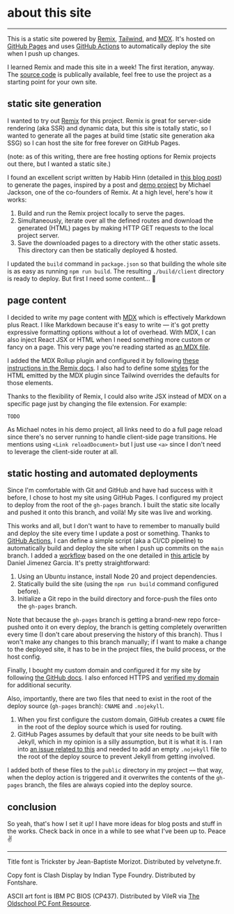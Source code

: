 # about this site

---

This is a static site powered by [Remix](https://remix.run/), [Tailwind](https://tailwindcss.com/), and [MDX](https://mdxjs.com/). It's hosted on [GitHub Pages](https://pages.github.com/) and uses [GitHub Actions](https://github.com/features/actions) to automatically deploy the site when I push up changes.

I learned Remix and made this site in a week! The first iteration, anyway. The [source code](https://github.com/benwilson34/benz-house) is publically available, feel free to use the project as a starting point for your own site.

## static site generation

I wanted to try out [Remix](https://remix.run/) for this project. Remix is great for server-side rendering (aka SSR) and dynamic data, but this site is totally static, so I wanted to generate all the pages at build time (static site generation aka SSG) so I can host the site for free forever on GitHub Pages.

(note: as of this writing, there are free hosting options for Remix projects out there, but I wanted a static site.)

I found an excellent script written by Habib Hinn (detailed in [this blog post](https://habibhinn.com/blog/how-to-generate-a-static-site-using-remix-run-framework)) to generate the pages, inspired by a post and [demo project](https://github.com/mjackson/remix-ssg-example) by Michael Jackson, one of the co-founders of Remix. At a high level, here's how it works:

1. Build and run the Remix project locally to serve the pages.
1. Simultaneously, iterate over all the defined routes and download the generated (HTML) pages by making HTTP GET requests to the local project server.
1. Save the downloaded pages to a directory with the other static assets. This directory can then be statically deployed & hosted.

I updated the `build` command in `package.json` so that building the whole site is as easy as running `npm run build`. The resulting `./build/client` directory is ready to deploy. But first I need some content... 🤔

## page content

I decided to write my page content with [MDX](https://mdxjs.com/) which is effectively Markdown plus React. I like Markdown because it's easy to write — it's got pretty expressive formatting options without a lot of overhead. With MDX, I can also inject React JSX or HTML when I need something more custom or fancy on a page. This very page you're reading started as [an MDX file](https://github.com/benwilson34/benz-house/blob/main/app/routes/about.mdx).

I added the MDX Rollup plugin and configured it by following [these instructions in the Remix docs](https://remix.run/docs/en/main/guides/vite#add-mdx-plugin). I also had to define some [styles](https://github.com/benwilson34/benz-house/blob/0c20aa282b43bb17611eb66ba81a6d7d420fc67a/app/tailwind.css) for the HTML emitted by the MDX plugin since Tailwind overrides the defaults for those elements.

Thanks to the flexibility of Remix, I could also write JSX instead of MDX on a specific page just by changing the file extension. For example:

```
TODO
```

As Michael notes in his demo project, all links need to do a full page reload since there's no server running to handle client-side page transitions. He mentions using `<Link reloadDocument>` but I just use `<a>` since I don't need to leverage the client-side router at all.

## static hosting and automated deployments

Since I'm comfortable with Git and GitHub and have had success with it before, I chose to host my site using GitHub Pages. I configured my project to deploy from the root of the `gh-pages` branch. I built the static site locally and pushed it onto this branch, and voilà! My site was live and working.

This works and all, but I don't want to have to remember to manually build and deploy the site every time I update a post or something. Thanks to [GitHub Actions](https://github.com/features/actions), I can define a simple script (aka a CI/CD pipeline) to automatically build and deploy the site when I push up commits on the `main` branch. I added a [workflow](https://github.com/benwilson34/benz-house/blob/main/.github/workflows/main.yml) based on the one detailed in [this article](https://medium.com/@danieljimgarcia/publishing-static-sites-to-github-pages-using-github-actions-8040f57dfeaf) by Daniel Jimenez Garcia. It's pretty straightforward:

1. Using an Ubuntu instance, install Node 20 and project dependencies.
1. Statically build the site (using the `npm run build` command configured before).
1. Initialize a Git repo in the build directory and force-push the files onto the `gh-pages` branch.

Note that because the `gh-pages` branch is getting a brand-new repo force-pushed onto it on every deploy, the branch is getting completely overwritten every time (I don't care about preserving the history of this branch). Thus I won't make any changes to this branch manually; if I want to make a change to the deployed site, it has to be in the project files, the build process, or the host config.

Finally, I bought my custom domain and configured it for my site by following [the GitHub docs](https://docs.github.com/en/pages/configuring-a-custom-domain-for-your-github-pages-site). I also enforced HTTPS and [verified my domain](https://docs.github.com/en/pages/configuring-a-custom-domain-for-your-github-pages-site/verifying-your-custom-domain-for-github-pages) for additional security.

Also, importantly, there are two files that need to exist in the root of the deploy source (`gh-pages` branch): `CNAME` and `.nojekyll`.

1. When you first configure the custom domain, GitHub creates a `CNAME` file in the root of the deploy source which is used for routing.
1. GitHub Pages assumes by default that your site needs to be built with Jekyll, which in my opinion is a silly assumption, but it is what it is. I ran into [an issue related to this](https://github.com/orgs/community/discussions/23166) and needed to add an empty `.nojekyll` file to the root of the deploy source to prevent Jekyll from getting involved.

I added both of these files to the `public` directory in my project — that way, when the deploy action is triggered and it overwrites the contents of the `gh-pages` branch, the files are always copied into the deploy source.

## conclusion

So yeah, that's how I set it up! I have more ideas for blog posts and stuff in the works. Check back in once in a while to see what I've been up to. Peace ✌

---

Title font is Trickster by Jean-Baptiste Morizot. Distributed by velvetyne.fr.

Copy font is Clash Display by Indian Type Foundry. Distributed by Fontshare.

ASCII art font is IBM PC BIOS (CP437). Distributed by VileR via [The Oldschool PC Font Resource](https://int10h.org/oldschool-pc-fonts/).
